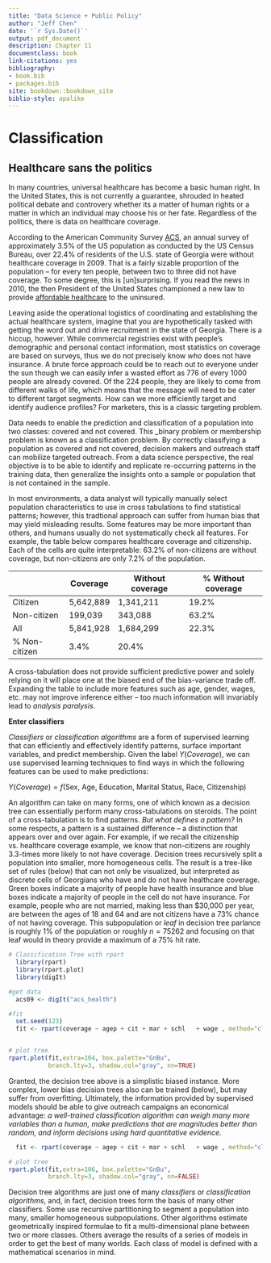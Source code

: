 ```yaml
--- 
title: "Data Science + Public Policy"
author: "Jeff Chen"
date: '`r Sys.Date()`'
output: pdf_document
description: Chapter 11
documentclass: book
link-citations: yes
bibliography:
- book.bib
- packages.bib
site: bookdown::bookdown_site
biblio-style: apalike
---
```

# Classification

## Healthcare sans the politics

In many countries, universal healthcare has become a basic human right. In the United States, this is not currently a guarantee, shrouded in heated political debate and controvery whether its a matter of human rights or a matter in which an individual may choose his or her fate. Regardless of the politics, there is data on healthcare coverage.

According to the American Community Survey [ACS](https://factfinder.census.gov/faces/tableservices/jsf/pages/productview.xhtml?pid=ACS_pums_csv_2009&prodType=document), an annual survey of approximately 3.5% of the US population as conducted by the US Census Bureau, over 22.4% of residents of the U.S. state of Georgia were without healthcare coverage in 2009. That is a fairly sizable proportion of the population -- for every ten people, between two to three did not have coverage. To some degree, this is [un]surprising. If you read the news in 2010, the then President of the United States championed a new law to provide [affordable healthcare](http://www.nytimes.com/2010/03/24/health/policy/24health.html?mcubz=1) to the uninsured. 

Leaving aside the operational logistics of coordinating and establishing the actual healthcare system, imagine that you are hypothetically tasked with getting the word out and drive recruitment in the state of Georgia. There is a hiccup, however. While commercial registries exist with people's demographic and personal contact information, most statistics on coverage are based on surveys, thus we do not precisely know _who_ does not have insurance. A brute force approach could be to reach out to everyone under the sun though we can easily infer a wasted effort as 776 of every 1000 people are already covered.  Of the 224 people, they are likely to come from different walks of life, which means that the message will need to be cater to different target segments. How can we more efficiently target and identify audience profiles? For marketers, this is a classic targeting problem.

Data needs to enable the prediction and classification of a population into two classes: covered and not covered. This _binary problem or membership problem is known as a classification problem. By correctly classifying a population as covered and not covered, decision makers and outreach staff can mobilize targeted outreach. From a data science perspective, the real objective is to be able to identify and replicate re-occurring patterns in the training data, then generalize the insights onto a sample or population that is not contained in the sample.

In most environments, a data analyst will typically manually select population characteristics to use in cross tabulations to find statistical patterns; however, this tradtional approach can suffer from human bias that may yield misleading results. Some features may be more important than others, and humans usually do not systematically check all features. For example, the table below compares healthcare coverage and citizenship. Each of the cells are quite interpretable: 63.2% of non-citizens are without coverage, but non-citizens are only 7.2% of the population. 

|  | Coverage | Without coverage | % Without coverage |
|-------------+------------+----------+-------------|
| Citizen     | 5,642,889 |1,341,211 | 19.2% |
| Non-citizen     | 199,039 | 343,088 | 63.2% |
| All      | 5,841,928 | 1,684,299 | 22.3% |
| % Non-citizen | 3.4% | 20.4% | |

A cross-tabulation does not provide sufficient predictive power and solely relying on it will place one at the biased end of the bias-variance trade off. Expanding the table to include more features such as age, gender, wages, etc. may not improve inference either -- too much information will invariably lead to _analysis paralysis_. 

__Enter classifiers__

_Classifiers_ or _classification algorithms_ are a form of supervised learning that can  efficiently and effectively identify patterns, surface important variables, and predict membership. Given the label $Y(Coverage)$, we can use supervised learning techniques to find ways in which the following features can be used to make predictions:

$Y(Coverage) = f(\text{Sex, Age, Education, Marital Status, Race, Citizenship})$

An algorithm can take on many forms, one of which known as a decision tree can essentially perform many cross-tabulations on steroids. The point of a cross-tabulation is to find patterns. _But what defines a pattern?_  In some respects, a pattern is a sustained difference -- a distinction that appears over and over again. For example, if we recall the citizenship vs. healthcare coverage example, we know that non-citizens are roughly 3.3-times more likely to not have coverage. Decision trees recursively split a population into smaller, more homogeneous cells. The result  is a tree-like set of rules (below) that can not only be visualized, but interpreted as discrete cells of Georgians who have and do not have healthcare coverage. Green boxes indicate a majority of people have health insurance and blue boxes indicate a majority of people in the cell do not have insurance. For example, people who are not married, making less than \$30,000 per year, are between the ages of 18 and 64 and are not citizens have a 73% chance of not having coverage. This subpopulation or _leaf_ in decision tree parlance is roughly 1% of the population or roughly $n = 75262$ and focusing on that leaf  would in theory provide a maximum of a 75% hit rate.


```r
# Classification Tree with rpart
  library(rpart)
  library(rpart.plot)
  library(digIt)

#get data
  acs09 <- digIt("acs_health")

#fit
  set.seed(123)
  fit <- rpart(coverage ~ agep + cit + mar + schl   + wage , method="class", data=acs09, cp=0.005)


# plot tree 
rpart.plot(fit,extra=104, box.palette="GnBu", 
           branch.lty=3, shadow.col="gray", nn=TRUE)


```

Granted, the decision tree above is a simplistic biased instance. More complex, lower bias decision trees also can be trained (below), but may suffer from overfitting. Ultimately, the information provided by supervised models should be able to give outreach campaigns an economical advantage: _a well-trained classification algorithm can weigh many more variables than a human, make predictions that are magnitudes better than random, and inform decisions using hard quantitative evidence._ 

```r
  fit <- rpart(coverage ~ agep + cit + mar + schl   + wage , method="class", data=acs09, cp=0.00001)

# plot tree 
rpart.plot(fit,extra=106, box.palette="GnBu",
           branch.lty=3, shadow.col="gray", nn=FALSE)

```

Decision tree algorithms are just one of many _classifiers_ or _classification algorithms_, and, in fact, decision trees form the basis of many other classifiers. Some use recursive partitioning to segment a population into many, smaller homogeneous subpopulations. Other algorithms estimate geometrically inspired formulae to fit a multi-dimensional plane between two or more classes. Others average the results of a series of models in order to get the best of many worlds. Each class of model is defined with a mathematical scenarios in mind. 




